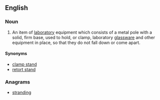 ==English==

===Noun===
{{en-noun|sg=[[ring]] [[stand]]}}

# {{context|chemistry}} An item of [[laboratory]] equipment which consists of a metal pole with a solid, firm base, used to hold, or clamp, laboratory [[glassware]] and other equipment in place, so that they do not fall down or come apart.

====Synonyms====
* [[clamp stand]]
* [[retort stand]]

===Anagrams===
* [[stranding#English|stranding]]